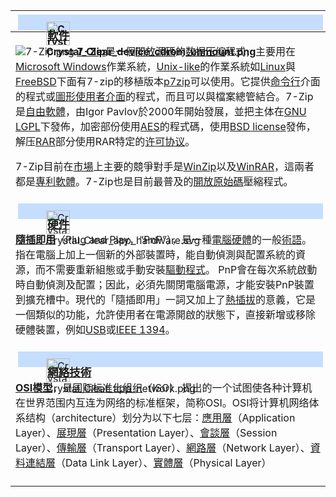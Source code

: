 {| id="mp-right" cellpadding="2" cellspacing="5" style="width:100%; vertical-align:top; background:#f5faff; background:transparent;"
!<div style="text-align:left; position:relative; left:4px; top:2px; border:1px solid #C26DEFE; background:#C6DEFE; height:25px;">
<div style="position:absolute; left:5px; top:-5px;">[[File:Crystal_Clear_device_cdrom_unmount.png|38px]]</div>
<div style="position:absolute; left:40px; top:0px;"><h2 style="margin:0; border-bottom:0; font-size:110%; font-weight:bold; text-align:left; color:#000; padding:.15em .4em;">[[軟件|軟件]]</h2></div></div>
|-
|[[File:7-Zip.png|right]]
'''[[7-Zip|7-Zip]]'''是一個[[開放源碼|開放源碼]]的[[数据压缩|数据压缩]]程式，主要用在[[Microsoft__Windows|Microsoft  Windows]]作業系統，[[Unix-like|Unix-like]]的作業系統如[[Linux|Linux]]與[[FreeBSD|FreeBSD]]下面有7-zip的移植版本[[p7zip|p7zip]]可以使用。它提供[[命令行|命令行]]介面的程式或[[圖形使用者介面|圖形使用者介面]]的程式，而且可以與檔案總管結合。7-Zip是[[自由軟體|自由軟體]]，由Igor Pavlov於2000年開始發展，並把主体在[[LGPL|GNU LGPL]]下發佈，加密部份使用[[AES|AES]]的程式碼，使用[[BSD_license|BSD license]]發佈，解压[[RAR|RAR]]部分使用RAR特定的[[许可协议|许可协议]]。

7-Zip目前在[[市場|市場]]上主要的競爭對手是[[WinZip|WinZip]]以及[[WinRAR|WinRAR]]，這兩者都是[[專利軟體|專利軟體]]。7-Zip也是目前最普及的[[開放原始碼|開放原始碼]]壓縮程式。

<!--'''其他條目：'''-->
|-
!<div style="text-align:left; position:relative; left:4px; top:2px; border:1px solid #C26DEFE; background:#C6DEFE; height:25px;">
<div style="position:absolute; left:5px; top:-5px;">[[File:Crystal_Clear_app_hardware.svg|38px]]</div>
<div style="position:absolute; left:40px; top:0px;"><h2 style="margin:0; border-bottom:0; font-size:110%; font-weight:bold; text-align:left; color:#000; padding:.15em .4em;">[[硬件|硬件]]</h2></div></div>
|-
|
'''[[隨插即用|隨插即用]]'''（Plug and Play，“PnP”），是一種[[電腦硬體|電腦硬體]]的一般[[術語|術語]]。指在電腦上加上一個新的外部裝置時，能自動偵測與配置系統的資源，而不需要重新組態或手動安裝[[驅動程式|驅動程式]]。 PnP會在每次系統啟動時自動偵測及配置；因此，必須先關閉電腦電源，才能安裝PnP裝置到擴充槽中。現代的「隨插即用」一詞又加上了[[熱插拔|熱插拔]]的意義，它是一個類似的功能，允許使用者在電源開啟的狀態下，直接新增或移除硬體裝置，例如[[USB|USB]]或[[IEEE_1394|IEEE 1394]]。
<!--'''其他條目：'''-->
|-
!<div style="text-align:left; position:relative; left:4px; top:2px; border:1px solid #C26DEFE; background:#C6DEFE; height:25px;">
<div style="position:absolute; left:5px; top:-5px;">[[File:Crystal_Clear_app_network.png|38px]]</div>
<div style="position:absolute; left:40px; top:0px;"><h2 style="margin:0; border-bottom:0; font-size:110%; font-weight:bold; text-align:left; color:#000; padding:.15em .4em;">[[網絡技術|網絡技術]]</h2></div></div>
|-
|
'''[[OSI模型|OSI模型]]'''，是[[国际标准化组织|国际标准化组织]]（ISO） 提出的一个试图使各种计算机在世界范围内互连为网络的标准框架，简称OSI。OSI将计算机网络体系结构（architecture）划分为以下七层：[[應用層|應用層]]（Application Layer）、[[展現層|展現層]]（Presentation Layer）、[[會談層|會談層]]（Session Layer）、[[傳輸層|傳輸層]]（Transport Layer）、[[網路層|網路層]]（Network Layer）、[[資料連結層|資料連結層]]（Data Link Layer）、[[實體層|實體層]]（Physical Layer）
<!--'''其他條目：'''-->
|-
|}